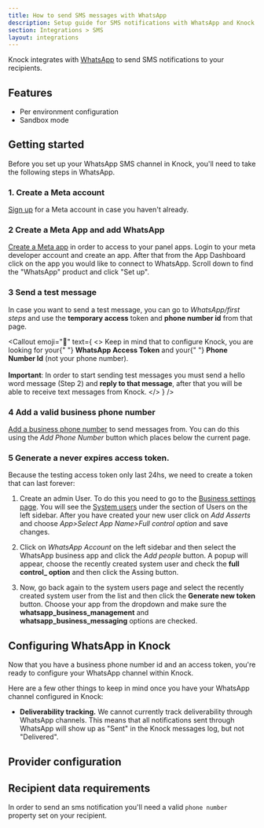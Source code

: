 ```yaml
---
title: How to send SMS messages with WhatsApp
description: Setup guide for SMS notifications with WhatsApp and Knock
section: Integrations > SMS
layout: integrations
---
```



Knock integrates with [WhatsApp](https://www.whatsapp.com/) to send SMS notifications to your recipients.

## Features

- Per environment configuration
- Sandbox mode

## Getting started

Before you set up your WhatsApp SMS channel in Knock, you'll need to take the following steps in WhatsApp.

### 1. Create a Meta account

[Sign up](https://developers.facebook.com/) for a Meta account in case you haven't already.

### 2 Create a Meta App and add WhatsApp

[Create a Meta app](https://developers.facebook.com/docs/development/create-an-app/) in order to access to your panel apps.
Login to your meta developer account and create an app. After that from the App Dashboard click on the app you would like to connect to WhatsApp. Scroll down to find the "WhatsApp" product and click "Set up".

### 3 Send a test message

In case you want to send a test message, you can go to _WhatsApp/first steps_ and use the **temporary access** token and **phone number id** from that page.

<Callout
  emoji="🔦"
  text={
    <>
      Keep in mind that to configure Knock, you are looking for your{" "}
      <strong>WhatsApp Access Token</strong> and your{" "}
      <strong>Phone Number Id</strong> (not your phone number). <br></br>
      <strong>Important</strong>: In order to start sending test messages you
      must send a hello word message (Step 2) and
      <strong> reply to that message</strong>, after that you will be able to receive
      text messages from Knock.
    </>
  }
/>

### 4 Add a valid business phone number

[Add a business phone number](https://developers.facebook.com/docs/whatsapp/cloud-api/get-started/add-a-phone-number)
to send messages from. You can do this using the _Add Phone Number_ button which places below
the current page.

### 5 Generate a never expires access token.

Because the testing access token only last 24hs, we need to create a token that can last forever:

1. Create an admin User. To do this you need to go to the [Business settings page](https://business.facebook.com/settings).
   You will see the [System users](https://business.facebook.com/settings) under the section of Users on the left sidebar.
   After you have created your new user click on _Add Asserts_ and choose _App>Select App Name>Full control option_ and save changes.

2. Click on _WhatsApp Account_ on the left sidebar and then select the WhatsApp business app and click the _Add people_ button.
   A popup will appear, choose the recently created system user and check the **full control\_ option** and then click the Assing button.
3. Now, go back again to the system users page and select the recently created system user from the list and then click the **Generate new token** button.
   Choose your app from the dropdown and make sure the **whatsapp_business_management** and **whatsapp_business_messaging** options are checked.

## Configuring WhatsApp in Knock

Now that you have a business phone number id and an access token, you're ready to configure your WhatsApp channel within Knock.

Here are a few other things to keep in mind once you have your WhatsApp channel configured in Knock:

- **Deliverability tracking.** We cannot currently track deliverability through WhatsApp channels. This means that all notifications sent through WhatsApp will show up as "Sent" in the Knock messages log, but not "Delivered".

## Provider configuration

<Attributes>
  <Attribute
    name="Authentication token "
    type="string*"
    description="The authentication token ID from your WhatsApp app"
  />
  <Attribute
    name="Phone Number ID "
    type="string*"
    description="The phone number ID associated with your business phone number"
  />
</Attributes>

## Recipient data requirements

In order to send an sms notification you'll need a valid `phone number` property set on your recipient.
